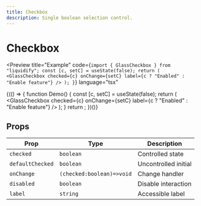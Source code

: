 ```yaml
---
title: Checkbox
description: Single boolean selection control.
---
```



# Checkbox

<Preview
  title="Example"
  code={`import { GlassCheckbox } from "liquidify";
  const [c, setC] = useState(false);
  return (
    <GlassCheckbox
      checked={c}
      onChange={setC}
      label={c ? "Enabled" : "Enable feature"}
    />
  );
}`}
  language="tsx"
>
  {(() => {
    function Demo() {
      const [c, setC] = useState(false);
      return (
        <GlassCheckbox
          checked={c}
          onChange={setC}
          label={c ? "Enabled" : "Enable feature"}
        />
      );
    }
    return <Demo />;
  })()}
</Preview>

## Props

| Prop             | Type                      | Description          |
| ---------------- | ------------------------- | -------------------- |
| `checked`        | `boolean`                 | Controlled state     |
| `defaultChecked` | `boolean`                 | Uncontrolled initial |
| `onChange`       | `(checked:boolean)=>void` | Change handler       |
| `disabled`       | `boolean`                 | Disable interaction  |
| `label`          | `string`                  | Accessible label     |
